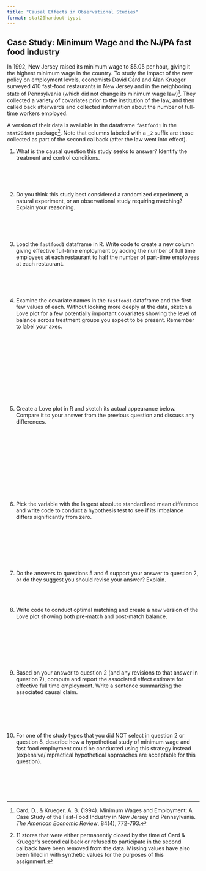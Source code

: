```yaml
---
title: "Causal Effects in Observational Studies"
format: stat20handout-typst
---
```


<!-- ## Case Study 2: Cherry Blossom Run	 -->

<!-- The Cherry Blossom Run is an annual 10-mile race that takes place in April in Washington D.C. when the cherry trees are in bloom. Data were scraped from the Run’s Web pages and include official times and other information, such as the age, sex, and address for all registered runners from 1999 to 2012. Originally designed as a preparatory race for professional runners in the New York Marathon, the Cherry Blossom Run has gained popularity and now over 10,000 people participate each year. An ambitious data scientist used these data to compare the times of 30-year-old runners to 50-year-old runners, to study how run times decreased as people age. 	 -->

<!-- 1. Describe the sample. How large is it ($n$) and what is the unit of observation? -->

<!-- \ -->

<!-- 2. Describe the population. How large is it ($N$)? -->

<!-- \ -->

<!-- 3. Identify the population parameter that researchers are interested in estimating and the corresponding statistic that will serve as the estimate. -->

<!-- \ -->

<!-- 4. Identify possible sources of bias and whether they are selection or measurement bias. How do you expect this will effect the estimate of the parameter? -->

<!-- \ -->
<!-- \ -->
<!-- \ -->
<!-- \ -->
<!-- \ -->
<!-- \ -->
<!-- \ -->
<!-- \ -->
<!-- \ -->


<!-- 5. Identify possible sources of variation and whether they are sampling or measurement variability. How do you expect this will effect the estimate of the parameter? -->

<!-- \ -->
<!-- \ -->
<!-- \ -->
<!-- \ -->
<!-- \ -->
<!-- \ -->
<!-- \ -->
<!-- \ -->
<!-- \ -->

<!-- 6. On a separate sheet of paper, make two sketches: an empirical distribution of the data and what you think the sampling distribution of the statistic might look like given what you know about the data collection. Be sure to label the axes of both plots. Add a vertical line on the sampling distribution that hits the x-axis where you expect the population parameter to be. -->

## Case Study: Minimum Wage and the NJ/PA fast food industry

In 1992, New Jersey raised its minimum wage to \$5.05 per hour, giving it the 
highest minimum wage in the country.  To study the impact of the new policy
on employment levels, economists  David Card and Alan Krueger surveyed 410 
fast-food restaurants in New Jersey and in the neighboring state of Pennsylvania
(which did not change its minimum wage law)[^cardkrueger].  They collected a variety
of covariates prior to the institution of the law, and then called back afterwards
and collected information about the number of full-time workers employed. 

A 
version of their data is available in the dataframe `fastfood1` in the `stat20data`
package[^datanotes]. Note that columns labeled with a `_2` suffix are those collected as part of the second callback (after the law went into effect).


@. What is the causal question this study seeks to answer?  Identify the treatment
and control conditions.

\
\
\

@. Do you think this study best considered a randomized experiment, a natural experiment,
or an observational study requiring matching?  Explain your reasoning.
 
\
\
\



@. Load the `fastfood1` dataframe in R.  Write code to create a new column giving effective
full-time employment by adding the number of full time employees at each 
restaurant to half the number of part-time employees at each restaurant.

\
\
\


@. Examine the covariate names in the `fastfood1` dataframe and the first few
values of each.  Without looking more deeply at the data,
sketch a Love plot for a few potentially important covariates showing
the level of balance across treatment groups you expect to be present.  Remember to label your axes.

\
\
\
\
\
\
\
\
\
\

@. Create a Love plot in R and sketch its actual appearance below. Compare it to your answer from the previous question and discuss any differences.  

\
\
\
\
\
\
\
\
\
\


@. Pick 
the variable with the largest absolute standardized mean difference and write 
code to conduct
a hypothesis test to see if its imbalance differs significantly from zero.

\
\
\
\
\
\

@. Do the answers to questions 5 and 6 support your answer to question 2, or do they suggest you should revise your answer?  Explain.

\
\

@. Write code to conduct optimal matching and create a new 
version of the Love plot showing both pre-match
and post-match balance.  

\
\
\
\
\
\

@. Based on your answer to question 2 (and any revisions to that answer in question 7), compute and report the associated effect estimate for
effective full time employment. Write a sentence summarizing the associated causal claim.

\
\
\
\

@. For one of the study types that you did NOT select in question 2 or question 8, describe how a hypothetical
study of minimum wage and fast food employment could be conducted using this strategy instead (expensive/impractical hypothetical approaches are acceptable for this question).

\
\
\
\

[^cardkrueger]: Card, D., \& Krueger, A. B. (1994). Minimum Wages and Employment: A Case Study of the Fast-Food Industry in New Jersey and Pennsylvania. *The American Economic Review*, 84(4), 772-793.

[^datanotes]: 11 stores that were either permanently closed by the time of Card \& Krueger's second callback or refused to participate in the second callback have been removed from the data.  Missing values have also been filled in with synthetic values for the purposes of this assignment.
